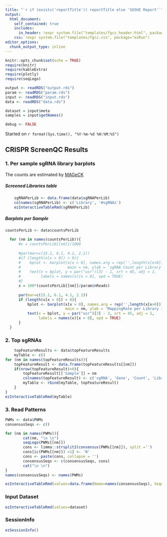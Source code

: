 ```yaml
---
title: "`r if (exists('reportTitle')) reportTitle else 'SUSHI Report'`"
output: 
  html_document:
    self_contained: true
    includes:
      in_header: !expr system.file("templates/fgcz_header.html", package="ezRun")
    css: !expr system.file("templates/fgcz.css", package="ezRun")
editor_options: 
  chunk_output_type: inline
---
```



```r
knitr::opts_chunk$set(echo = TRUE)
require(knitr)
require(kableExtra)
require(plotly)
require(seqLogo)

output <- readRDS("output.rds")
param <- readRDS("param.rds")
input <- readRDS("input.rds")
data <- readRDS("data.rds")

dataset = input$meta
samples = input$getNames()

debug <- FALSE
```
Started on `r format(Sys.time(), "%Y-%m-%d %H:%M:%S")`

## CRISPR ScreenQC Results {.tabset}

### 1. Per sample sgRNA library barplots

The counts are estimated by [MAGeCK](https://sourceforge.net/p/mageck/)

##### Screened Libraries table

```r
    sgRNAPerLib <- data.frame(data$sgRNAPerLib)
    colnames(sgRNAPerLib) <- c('Library', '#sgRNAs')
    ezInteractiveTableRmd(sgRNAPerLib)
```

##### Barplots per Sample

```r
countsPerLib <- data$countsPerLib

  for (nm in names(countsPerLib)){
      #x = countsPerLib[[nm]]/1000
      
      #par(mar=c(15.1, 6.1, 4.1, 2.1))
      #if (length(x[x > 0]) > 0){
      #    bplot <- barplot(x[x > 0], names.arg = rep('',length(x[x>0])), col = 'royalblue3', 
      #                     main = nm, ylab = 'sgRNA Count per Library per K', las = 2)
      #    text(x = bplot, y = par("usr")[3] - 1, srt = 45, adj = 1, 
      #         labels = names(x)[x > 0], xpd = TRUE)
      #}
      x = 100*(countsPerLib[[nm]]/param$nReads)
      
      par(mar=c(15.1, 6.1, 4.1, 2.1))
      if (length(x[x > 0]) > 0){
          bplot <- barplot(x[x > 0], names.arg = rep('',length(x[x>0])), col = 'royalblue3', 
                           main = nm, ylab = 'MappingRate per Library in %', las = 2, ylim = c(0,100))
          text(x = bplot, y = par("usr")[3] - 3, srt = 45, adj = 1, 
               labels = names(x)[x > 0], xpd = TRUE)
      }
  }
```

### 2. Top sgRNAs
```r
    topFeatureResults <- data$topFeatureResults
    myTable <- c()
for (nm in names(topFeatureResults)){
    topFeatureResult <- data.frame(topFeatureResults[[nm]])
    if(nrow(topFeatureResult)>0){
        topFeatureResult[['Sample']] = nm
        colnames(topFeatureResult) <- c('sgRNA', 'Gene', 'Count', 'Library', 'Sample')
        myTable <- rbind(myTable, topFeatureResult)
    }
}
ezInteractiveTableRmd(myTable)
```


### 3. Read Patterns
```r
PWMs <- data$PWMs
consensusSeqs <- c()

for (nm in names(PWMs)){
        cat(nm, "\n \n")
        seqLogo(PWMs[[nm]])
        cons <- limma::strsplit2(consensus(PWMs[[nm]]), split ='')
        cons[ic(PWMs[[nm]]) <1] <- 'N'
        cons <- paste(cons, collapse = '')
        consensusSeqs <- c(consensusSeqs, cons)
        cat("\n \n")
}
names(consensusSeqs) <- names(PWMs)
```

```r
ezInteractiveTableRmd(values=data.frame(Name=names(consensusSeqs), Sequence = consensusSeqs, row.names = NULL))
```


### Input Dataset
```r
ezInteractiveTableRmd(values=dataset)
```

### SessionInfo
```r
ezSessionInfo()
```
